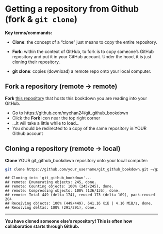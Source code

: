 # Getting a repository from Github (fork & `git clone`)

**Key terms/commands:**

* **Clone**: the concept of a "clone" just means to copy the entire repository. 

* **Fork**: within the context of GitHub, to fork is to copy someone's GitHub repository and put it in your GitHub account. Under the hood, it is just cloning their repository. 

* **git clone**: copies (download) a remote repo onto your local computer.

## Fork a repository (remote -> remote)

**Fork** [this repository](https://github.com/mychan24/git_github_bookdown) that hosts this bookdown you are reading into your GitHub. 

* Go to https://github.com/mychan24/git_github_bookdown
* Click the **Fork** icon near the top right corner 
* ...It will take a little while to load...
* You should be redirected to a copy of the same repository in YOUR Github account

## Cloning a repository (remote -> local)

**Clone** YOUR git_github_bookdown repository onto your local computer: 

```bash
git clone https://github.com/your_username/git_github_bookdown.git ~/git_github_workshop
```

```
## Cloning into 'git_github_bookdown'...
## remote: Enumerating objects: 245, done.
## remote: Counting objects: 100% (245/245), done.
## remote: Compressing objects: 100% (136/136), done.
## remote: Total 449 (delta 174), reused 173 (delta 109), pack-reused 204
## Receiving objects: 100% (449/449), 641.16 KiB | 4.16 MiB/s, done.
## Resolving deltas: 100% (291/291), done.
```

***
**You have cloned someone else's repository! This is often how collaboration starts through Github.**